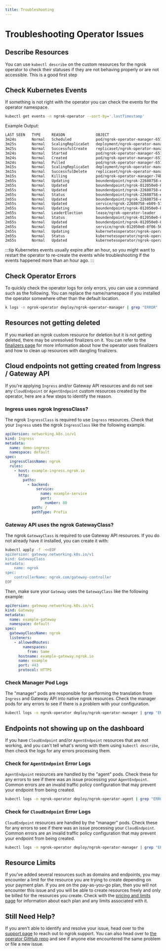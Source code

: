 ```yaml
---
title: Troubleshooting
---
```


# Troubleshooting Operator Issues

## Describe Resources

You can use `kubectl describe` on the custom resources for the ngrok operator to check their statuses if they are not behaving properly or are not accessible.
This is a good first step

## Check Kubernetes Events

If something is not right with the operator you can check the events for the operator namespace.

```bash
kubectl get events -n ngrok-operator --sort-by='.lastTimestamp'
```

Example Output:

```bash
LAST SEEN   TYPE     REASON              OBJECT                                                     MESSAGE
3m24s       Normal   Scheduled           pod/ngrok-operator-manager-657c5b69d7-f7vvg                Successfully assigned ngrok-operator/ngrok-operator-manager-657c5b69d7-f7vvg to k3d-ngrok-operator-server-0
3m25s       Normal   ScalingReplicaSet   deployment/ngrok-operator-manager                          Scaled up replica set ngrok-operator-manager-657c5b69d7 to 1
3m25s       Normal   SuccessfulCreate    replicaset/ngrok-operator-manager-657c5b69d7               Created pod: ngrok-operator-manager-657c5b69d7-f7vvg
3m24s       Normal   Started             pod/ngrok-operator-manager-657c5b69d7-f7vvg                Started container ngrok-operator
3m24s       Normal   Created             pod/ngrok-operator-manager-657c5b69d7-f7vvg                Created container ngrok-operator
3m24s       Normal   Pulled              pod/ngrok-operator-manager-657c5b69d7-f7vvg                Container image "docker.io/ngrok/ngrok-operator:0.15.0" already present on machine
3m15s       Normal   ScalingReplicaSet   deployment/ngrok-operator-manager                          Scaled down replica set ngrok-operator-manager-74b76d8f6d to 0 from 1
3m15s       Normal   SuccessfulDelete    replicaset/ngrok-operator-manager-74b76d8f6d               Deleted pod: ngrok-operator-manager-74b76d8f6d-2679x
3m15s       Normal   Killing             pod/ngrok-operator-manager-74b76d8f6d-2679x                Stopping container ngrok-operator
2m55s       Normal   Updating            boundendpoint/ngrok-22680758-eb09-576e-a7ac-dc3728458dfc   Updating BoundEndpoint/ngrok-22680758-eb09-576e-a7ac-dc3728458dfc
2m55s       Normal   Updated             boundendpoint/ngrok-012050e0-8f06-560c-953e-c9d675d41305   Updated BoundEndpoint/ngrok-012050e0-8f06-560c-953e-c9d675d41305
2m55s       Normal   Updated             boundendpoint/ngrok-22680758-eb09-576e-a7ac-dc3728458dfc   Updated BoundEndpoint/ngrok-22680758-eb09-576e-a7ac-dc3728458dfc
2m55s       Normal   Status              boundendpoint/ngrok-22680758-eb09-576e-a7ac-dc3728458dfc   Successfully reconciled status
2m55s       Normal   Updated             boundendpoint/ngrok-22680758-eb09-576e-a7ac-dc3728458dfc   Updated Services
2m55s       Normal   Updated             service/ngrok-22680758-eb09-576e-a7ac-dc3728458dfc         Updated Upstream Service
2m55s       Normal   Updating            boundendpoint/ngrok-012050e0-8f06-560c-953e-c9d675d41305   Updating BoundEndpoint/ngrok-012050e0-8f06-560c-953e-c9d675d41305
2m55s       Normal   LeaderElection      lease/ngrok-operator-leader                                ngrok-operator-manager-657c5b69d7-f7vvg_72fb437b-38ad-444c-a9d8-d37349f2f677 became leader
2m55s       Normal   Status              boundendpoint/ngrok-012050e0-8f06-560c-953e-c9d675d41305   Successfully reconciled status
2m55s       Normal   Updated             boundendpoint/ngrok-012050e0-8f06-560c-953e-c9d675d41305   Updated Services
2m55s       Normal   Updated             service/ngrok-012050e0-8f06-560c-953e-c9d675d41305         Updated Upstream Service
2m55s       Normal   Updating            kubernetesoperator/ngrok-operator                          Updating KubernetesOperator/ngrok-operator
2m55s       Normal   Status              kubernetesoperator/ngrok-operator                          Successfully reconciled status
2m55s       Normal   Updated             kubernetesoperator/ngrok-operator                          Updated KubernetesOperator/ngrok-operator
```

:::tip
Kubernetes events usually expire after an hour, so you might want to restart the operator to re-create the events while troubleshooting if the events happened more than an hour ago.
:::

## Check Operator Errors

To quickly check the operator logs for only errors, you can use a command such as the following.
You can replace the name/namespace if you installed the operator somewhere other than the default location.

```bash
k logs -n ngrok-operator deploy/ngrok-operator-manager | grep "ERROR"
```

## Resources not getting deleted

If you marked an ngrok custom resource for deletion but it is not getting deleted, there may be unresolved finalizers on it.
You can refer to the [finalizers page](/k8s/guides/finalizers) for more information about how the operator uses finalizers and how to clean up resources with dangling finalizers.

## Cloud endpoints not getting created from Ingress / Gateway API

If you're applying `Ingress` and/or Gateway API resources and do not see any `CloudEndpoint` or `AgentEndpoint` custom resources created by the operator, here are a few steps to identify the reason.

### Ingress uses ngrok IngressClass?

The ngrok `IngressClass` is required to use `Ingress` resources. Check that your `Ingress` uses the ngrok `IngressClass` like the following example.

```yaml
apiVersion: networking.k8s.io/v1
kind: Ingress
metadata:
  name: demo-ingress
  namespace: default
spec:
  ingressClassName: ngrok
  rules:
    - host: example-ingress.ngrok.io
      http:
        paths:
          - backend:
              service:
                name: example-service
                port:
                  number: 80
            path: /
            pathType: Prefix
```

### Gateway API uses the ngrok GatewayClass?

The ngrok `GatewayClass` is required to use Gateway API resources. If you do not already have it installed, you can create it with:

```bash
kubectl apply -f -<<EOF
apiVersion: gateway.networking.k8s.io/v1
kind: GatewayClass
metadata:
	name: ngrok
spec:
	controllerName: ngrok.com/gateway-controller
EOF
```

Then, make sure your `Gateway` uses the `GatewayClass` like the following example:

```yaml
apiVersion: gateway.networking.k8s.io/v1
kind: Gateway
metadata:
  name: example-gateway
  namespace: default
spec:
  gatewayClassName: ngrok
  listeners:
    - allowedRoutes:
        namespaces:
          from: Same
      hostname: example-gateway.ngrok.io
      name: example
      port: 443
      protocol: HTTPS
```

### Check Manager Pod Logs

The "manager" pods are responsible for performing the translation from `Ingress` and Gateway API into native ngrok resources.
Check the manager pods for any errors to see if there is a problem with your configuration.

```bash
kubectl logs -n ngrok-operator deploy/ngrok-operator-manager | grep "ERROR"
```

## Endpoints not showing up on the dashboard

If you have `CloudEndpoint` and/or `AgentEndpoint` resources that are not working, and you can't tell what's wrong with them using `kubectl describe`, then check the logs for any errors processing them.

### Check for `AgentEndpoint` Error Logs

`AgentEndpoint` resources are handled by the "agent" pods. Check these for any errors to see if there was an issue processing your `AgentEndpoint`.
Common errors are an invalid traffic policy configuration that may prevent your endpoint from being created.

```bash
kubectl logs -n ngrok-operator deploy/ngrok-operator-agent | grep "ERROR"
```

### Check for `CloudEndpoint` Error Logs

`CloudEndpoint` resources are handled by the "manager" pods. Check these for any errors to see if there was an issue processing your `CloudEndpoint`.
Common errors are an invalid traffic policy configuration that may prevent your endpoint from being created.

```bash
kubectl logs -n ngrok-operator deploy/ngrok-operator-manager | grep "ERROR"
```

## Resource Limits

If you've added several resources such as domains and endpoints, you may encounter a limit for the resource you are trying to create depending on your payment plan.
If you are on the pay-as-you-go plan, then you will not encounter this issue and you will be able to create resources freely and only be billed for the resources you create.
Check with the [pricing and limits page](/pricing-limits/) for information about each plan and any limits associated with it.

## Still Need Help?

If you aren't able to identify and resolve your issue, head over to the [support page](https://ngrok.com/support) to reach out to ngrok support.
You can also head over to [the operator GitHub repo](https://github.com/ngrok/ngrok-operator) and see if anyone else encountered the same problem or file a new issue.


